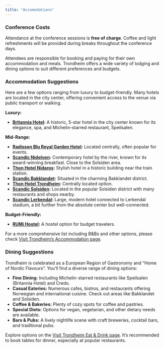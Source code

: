 ```yaml
---
title: "Accomodations"
---
```


### Conference Costs

Attendance at the conference sessions is **free of charge**. Coffee and light refreshments will be provided during breaks throughout the conference days.

Attendees are responsible for booking and paying for their own accommodation and meals. Trondheim offers a wide variety of lodging and dining options to suit different preferences and budgets.

### Accommodation Suggestions

Here are a few options ranging from luxury to budget-friendly. Many hotels are located in the city center, offering convenient access to the venue via public transport or walking.

**Luxury:**

* **[Britannia Hotel](https://britannia.no/en){target="_blank"}:**
    A historic, 5-star hotel in the city center known for its elegance, spa, and
    Michelin-starred restaurant, Speilsalen.

**Mid-Range:**

* **[Radisson Blu Royal Garden Hotel](https://www.radissonhotels.com/en-us/hotels/radisson-blu-trondheim-royal-garden){target="_blank"}:**
    Located centrally, often popular for events.
* **[Scandic Nidelven](https://www.scandichotels.com/hotels/norway/trondheim/scandic-nidelven){target="_blank"}:**
    Contemporary hotel by the river, known for its award-winning breakfast.
    Close to the Solsiden area.
* **[Thon Hotel Nidaros](https://www.thonhotels.com/our-hotels/norway/trondheim/thon-hotel-nidaros/){target="_blank"}:**
    Stylish hotel in a historic building near the train station.
* **[Scandic Bakklandet](https://www.scandichotels.com/hotels/norway/trondheim/scandic-bakklandet){target="_blank"}:**
    Situated in the charming Bakklandet district.
* **[Thon Hotel Trondheim](https://www.thonhotels.com/our-hotels/norway/trondheim/thon-hotel-trondheim/){target="_blank"}:**
    Centrally located option.
* **[Scandic Solsiden](https://www.scandichotels.com/hotels/norway/trondheim/scandic-solsiden){target="_blank"}:**
    Located in the popular Solsiden district with many restaurants and shops
    nearby.
* **[Scandic Lerkendal](https://www.scandichotels.com/hotels/norway/trondheim/scandic-lerkendal){target="_blank"}:**
    Large, modern hotel connected to Lerkendal stadium, a bit further from the
    absolute center but well-connected.

**Budget-Friendly:**

*   **[RUMi Hostel](https://www.rumi.no/){target="_blank"}:**
    A hostel option for budget travelers.

For a more comprehensive list including B&Bs and other options, please check
[Visit Trondheim's Accommodation page](https://visittrondheim.no/en/accommodation/){target="_blank"}.

### Dining Suggestions

Trondheim is celebrated as a European Region of Gastronomy and "Home of Nordic Flavours". You'll find a diverse range of dining options:

*   **Fine Dining:** Including Michelin-starred restaurants like Speilsalen (Britannia Hotel) and Credo.
*   **Casual Eateries:** Numerous cafes, bistros, and restaurants offering Norwegian and international cuisine. Check out areas like Bakklandet and Solsiden.
*   **Coffee & Bakeries:** Plenty of cozy spots for coffee and pastries.
*   **Special Diets:** Options for vegan, vegetarian, and other dietary needs are available.
*   **Bars & Pubs:** A lively nightlife scene with craft breweries, cocktail bars, and traditional pubs.

Explore options on the [Visit Trondheim Eat & Drink page](https://visittrondheim.no/en/eat-and-drink/). It's recommended to book tables for dinner, especially at popular restaurants.